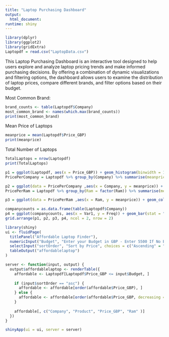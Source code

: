 ```yaml
---
title: "Laptop Purchasing Dashboard"
output: 
  html_document:
runtime: shiny
---
```

```r
library(dplyr)
library(ggplot2)
library(gridExtra)
Laptopdf = read.csv("LaptopData.csv")

```
This Laptop Purchasing Dashboard is an interactive tool designed to help users explore and analyze laptop pricing trends and make informed purchasing decisions. By offering a combination of dynamic visualizations and filtering options, the dashboard allows users to examine the distribution of laptop prices, compare different brands, and filter options based on their budget.

Most Common Brand: 
```r
brand_counts <- table(Laptopdf$Company)
most_common_brand <- names(which.max(brand_counts))
print(most_common_brand)
```
Mean Price of Laptops
```r
meanprice = mean(Laptopdf$Price_GBP)
print(meanprice)
```
Total Number of Laptops
```r
TotalLaptops = nrow(Laptopdf)
print(TotalLaptops)
```




```r


p1 = ggplot(Laptopdf, aes(x = Price_GBP)) + geom_histogram(binwidth = 100, fill = "blue", color = "black") +labs(title = "Distribution of Laptop Prices", x = "Price (GBP)", y = "Count")
PricePerCompany = Laptopdf %>% group_by(Company) %>% summarise(meanprice = mean(Price_GBP))

p2 = ggplot(data = PricePerCompany ,aes(x = Company, y = meanprice)) + geom_col(fill = "blue", color = "black") + xlab("RAM (GB)")+ ylab("Price (GBP)") + ggtitle("Average Price of Computers Within Each Company") + theme(axis.text.x = element_text(angle = 45, vjust= 0.65))
PricePerRam = Laptopdf %>% group_by(Ram = factor(Ram)) %>% summarise(meanprice = mean(Price_GBP))

p3 = ggplot(data = PricePerRam ,aes(x = Ram, y = meanprice)) + geom_col(fill = "blue", color = "black") + xlab("RAM (GB)")+ylab("Price (GBP)") + ggtitle("Price of Computers Within Each RAM Category")

companycounts = as.data.frame(table(Laptopdf$Company))
p4 = ggplot(companycounts, aes(x = Var1, y = Freq)) + geom_bar(stat = "identity", fill = "blue") + theme(axis.text.x = element_text(angle= 45, hjust = 1)) + xlab("Company") +ylab("NUmber of Laptops") + ggtitle("Number of Laptops `Per` Company")
grid.arrange(p1, p2, p3, p4, ncol = 2, nrow = 2)

```


```r
library(shiny)
ui <- fluidPage(
  titlePanel("Affordable Laptop Finder"),
  numericInput("Budget", "Enter your Budget in GBP - Enter 5500 If No Budget", value = 5500, min = 0, step = 100),
  selectInput("sortOrder", "Sort by Price", choices = c("Ascending" = "asc", "Descending" = "desc")),
  tableOutput("affordablelaptop")
)

server <- function(input, output) {
  output$affordablelaptop <- renderTable({
    affordable <- Laptopdf[Laptopdf$Price_GBP <= input$Budget, ]
    
    if (input$sortOrder == "asc") {
      affordable <- affordable[order(affordable$Price_GBP), ]
    } else {
      affordable <- affordable[order(affordable$Price_GBP, decreasing = TRUE), ]
    }
    
    affordable[, c("Company", "Product", "Price_GBP", "Ram" )]
  })
}

shinyApp(ui = ui, server = server)
```

